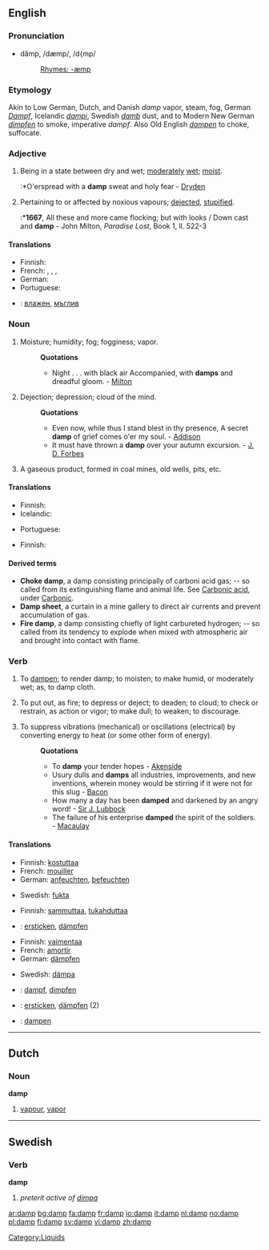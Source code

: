 {{wikipedia|dab=damp (disambiguation)|damp}}
==English==

===Pronunciation===
*dămp, /dæmp/, /d{mp/
*:[[Rhymes:English:-æmp|Rhymes: -æmp]]

===Etymology===
Akin to Low German, Dutch, and Danish ''damp'' vapor, steam, fog, German ''[[Dampf]]'', Icelandic ''[[dampi]]'', Swedish ''[[damb]]'' dust, and to Modern New German ''[[dimpfen]]'' to smoke, imperative ''dampf''. Also Old English ''[[dampen]]'' to choke, suffocate.

===Adjective===
{{en-adj|damper|dampest}}

# Being in a state between dry and wet; [[moderate]]ly [[wet]]; [[moist]].
#:*O'erspread with a '''damp''' sweat and holy fear - [[Dryden]]
# {{obsolete}} Pertaining to or affected by noxious vapours; [[dejected]], [[stupified]].
#:*'''1667''', All these and more came flocking; but with looks / Down cast and '''damp''' - John Milton, ''Paradise Lost'', Book 1, ll. 522-3

====Translations====
{{trans-top|Being in a state between dry and wet}}
*Finnish: {{t-|fi|kostea}}
*French: {{t+|fr|humide}}, {{t-|fr|moite}}, {{t|fr|mouillé|m}}, {{t|fr|mouillée|f}}
*German: {{t+|de|feucht}}
*Portuguese: {{t|pt|húmido|m}}
{{trans-mid}}
{{trans-bottom}}

{{trans-top|Dejected}}
{{trans-mid}}
{{trans-bottom}}

{{checktrans-top}}
*{{ttbc|Bulgarian}}: [[влажен]], [[мъглив]]
{{checktrans-bottom}}

===Noun===
{{en-noun|s|-}}

# {{archaic|uncountable}} Moisture; humidity; fog; fogginess; vapor.
#:'''Quotations'''
#:*Night . . . with black air Accompanied, with '''damps''' and dreadful gloom. - [[Milton]]
# {{archaic}} Dejection; depression; cloud of the mind.
#:'''Quotations'''
#:*Even now, while thus I stand blest in thy presence, A secret '''damp''' of grief comes o'er my soul. - [[Addison]]
#:*It must have thrown a '''damp''' over your autumn excursion. - [[J. D. Forbes]]
# {{archaic|mining}} A gaseous product, formed in coal mines, old wells, pits, etc.

====Translations====
{{trans-top|Moisture}}
*Finnish: {{t|fi|kosteus}}
*Icelandic: {{t-|isl|raki|m|lang=Icelandic}}
{{trans-mid}}
*Portuguese: {{t|pt|humidade|f}}
{{trans-bottom}}

{{trans-top|Dejection}}
{{trans-mid}}
{{trans-bottom}}

{{trans-top|A gaseous product, formed in coal mines, old wells, pits, etc}}
*Finnish: {{t|fi|kaivoskaasu}}
{{trans-mid}}
{{trans-bottom}}

====Derived terms====
*'''Choke damp''', a damp consisting principally of carboni acid gas; -- so called from its extinguishing flame and animal life. See [[Carbonic acid]], under [[Carbonic]].
*'''Damp sheet''', a curtain in a mine gallery to direct air currents and prevent accumulation of gas.
*'''Fire damp''', a damp consisting chiefly of light carbureted hydrogen; -- so called from its tendency to explode when mixed with atmospheric air and brought into contact with flame.

===Verb===
{{en-verb}}  {{transitive}}

<!--waitasec - these are entirely obsolete, right?-->
# {{archaic}} To [[dampen]]; to render damp; to moisten; to make humid, or moderately wet; as, to damp cloth.
# {{archaic}} To put out, as fire; to depress or deject; to deaden; to cloud; to check or restrain, as action or vigor; to make dull; to weaken; to discourage.
# {{archaic}} To suppress vibrations (mechanical) or oscillations (electrical) by converting energy to heat (or some other form of energy).
#:'''Quotations'''
#:*To '''damp''' your tender hopes - [[Akenside]]
#:*Usury dulls and '''damps''' all industries, improvements, and new inventions, wherein money would be stirring if it were not for this slug - [[Bacon]]
#:*How many a day has been '''damped''' and darkened by an angry word! - [[Sir J. Lubbock]]
#:*The failure of his enterprise '''damped''' the spirit of the soldiers. - [[Macaulay]]

====Translations====
{{trans-top|To render damp}}
*Finnish: [[kostuttaa]]
*French: [[mouiller]]
*German: [[anfeuchten]], [[befeuchten]]
{{trans-mid}}
*Swedish: [[fukta]]
{{trans-bottom}}

{{trans-top|To put out, as fire}}
*Finnish: [[sammuttaa]], [[tukahduttaa]]
*{{ttbc|German}}: [[ersticken]], [[dämpfen]]
{{trans-mid}}
{{trans-bottom}}

{{trans-top|To suppress vibrations or oscillations}}
*Finnish: [[vaimentaa]]
*French: [[amortir]]
*German: [[dämpfen]]
{{trans-mid}}
*Swedish: [[dämpa]]
{{trans-bottom}}

{{checktrans-top}}
*{{ttbc|German}}: [[dampf]], [[dimpfen]]
*{{ttbc|German}}: [[ersticken]], [[dämpfen]] (2)
*{{ttbc|Old English}}: [[dampen]]
{{checktrans-bottom}}

----

==Dutch==

===Noun===
'''damp''' {{m}}

# [[vapour]], [[vapor]]

----

==Swedish==

===Verb===
'''damp'''

# ''preterit active of [[dimpa]]''

[[Category:Liquids]]

[[ar:damp]]
[[bg:damp]]
[[fa:damp]]
[[fr:damp]]
[[io:damp]]
[[it:damp]]
[[nl:damp]]
[[no:damp]]
[[pl:damp]]
[[fi:damp]]
[[sv:damp]]
[[vi:damp]]
[[zh:damp]]